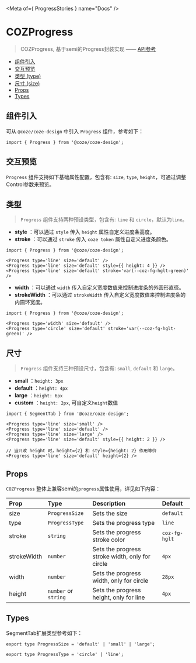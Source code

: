 

<Meta of={ ProgressStories } name="Docs" />

# COZProgress

> COZProgress, 基于semi的Progress封装实现    —— [API参考](https://semi.design/zh-CN/feedback/progress)

- [组件引入](#组件引入)
- [交互预览](#交互预览)
- [类型 (type)](#类型)
- [尺寸 (size)](#尺寸)
- [Props](#props)
- [Types](#types)

## 组件引入
可从 `@coze/coze-design` 中引入 `Progress` 组件，参考如下：

```tsx
import { Progress } from '@coze/coze-design';
```

## 交互预览
`Progress` 组件支持如下基础属性配置，包含有: `size`, `type`, `height`，可通过调整Control参数来预览。

<Canvas of={ProgressStories.Default} />

<Controls  />

## 类型
> `Progress` 组件支持两种预设类型，包含有: `line` 和 `circle`，默认为`line`。
<Story of={ProgressStories.Line} />

- **style** ：可以通过 `style` 传入 `height` 属性自定义进度条高度。
- **stroke** ：可以通过 `stroke` 传入 `coze token` 属性自定义进度条颜色。

```tsx
import { Progress } from '@coze/coze-design';

<Progress type='line' size='default' />
<Progress type='line' size='default' style={{ height: 4 }} />
<Progress type='line' size='default' stroke='var(--coz-fg-hglt-green)' />
```

<Story of={ProgressStories.Circle} />

- **width** ：可以通过 `width` 传入自定义宽度数值来控制进度条的外圆形直径。
- **strokeWidth** ：可以通过 `strokeWidth` 传入自定义宽度数值来控制进度条的内圆环宽度。

```tsx
import { Progress } from '@coze/coze-design';

<Progress type='width' size='default' />
<Progress type='circle' size='default' stroke='var(--coz-fg-hglt-green)' />
```

## 尺寸
> `Progress` 组件支持三种预设尺寸，包含有: `small`, `default` 和 `large`。
<Story of={ProgressStories.Size} />

- **small** ：`height: 3px`
- **default** ：`height: 4px`
- **large** ：`height: 6px`
- **custom** ：`height: 2px`, 可自定义`height`数值

```tsx
import { SegmentTab } from '@coze/coze-design';

<Progress type='line' size='small' />
<Progress type='line' size='default' />
<Progress type='line' size='large' />
<Progress type='line' size='default' style={{ height: 2 }} />

// 当只改 height 时，height={2} 和 style={height: 2} 作用等价
<Progress type='line' size='default' height={2} />
```

## Props
`COZProgress` 整体上兼容semi的`progress`属性使用，详见如下内容：

| Prop        | Type                 | Description                                     | Default       |
|:------------|:---------------------|:------------------------------------------------|:--------------|
| size        | `ProgressSize`       | Sets the size                                   | `default`     |
| type        | `ProgressType`       | Sets the progress type                          | `line`        |
| stroke      | `string`             | Sets the progress stroke color                  | `coz-fg-hglt` |
| strokeWidth | `number`             | Sets the progress stroke width, only for circle | `4px`         |
| width       | `number`             | Sets the progress width, only for circle        | `28px`        |
| height      | `number` or `string` | Sets the progress height, only for line         | `4px`         |



## Types
SegmentTab扩展类型参考如下：

```tsx
export type ProgressSize = 'default' | 'small' | 'large';

```

```tsx
export type ProgressType = 'circle' | 'line';

```
